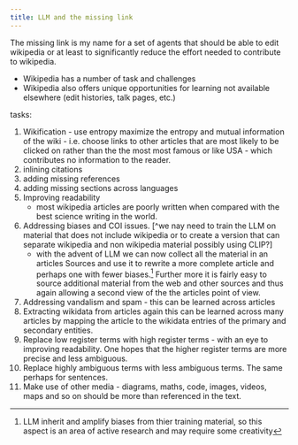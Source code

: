 ```yaml
---
title: LLM and the missing link
---
```


The missing link is my name for a set of agents that should 
be able to edit wikipedia or at least to significantly reduce 
the effort needed to contribute to wikipedia.

- Wikipedia has a number of task and challenges 
- Wikipedia also offers unique opportunities for learning not
available elsewhere (edit histories, talk pages, etc.)

tasks:

1. Wikification - use entropy maximize the entropy and mutual information of the wiki - i.e. choose links to other articles that are most likely to be clicked on rather than the the most most famous or like USA - which contributes no information to the reader.
2. inlining citations
3. adding missing references
4. adding missing sections across languages
5. Improving readability 
    - most wikipedia articles are poorly written when compared with the best science writing in the world.
6. Addressing biases and COI issues. [^we nay need to train the LLM on material that does not include wikipedia or to create a version that can separate wikipedia and non wikipedia material possibly using CLIP?]
    - with the advent of LLM we can now collect all the material in an articles Sources and use it to rewrite a more complete article and perhaps one with fewer biases.^[LLM inherit and amplify biases from thier training material, so this aspect is an area of active research and may require some creativity] 
    Further more it is fairly easy to source additional material from the web and other sources and thus again allowing a second view of the the articles point of view.
7. Addressing vandalism and spam - this can be learned across articles
8. Extracting wikidata from articles again this can be learned across many articles by mapping the article to the wikidata entries of the primary and secondary entities.
9. Replace low register terms with high register terms - with an eye to improving readability. One hopes that the higher register terms are more precise and less ambiguous. 
10. Replace highly ambiguous terms with less ambiguous terms. The same perhaps for sentences.
11. Make use of other media - diagrams, maths, code, images, videos, maps and so on should be more than referenced in the text.

    

